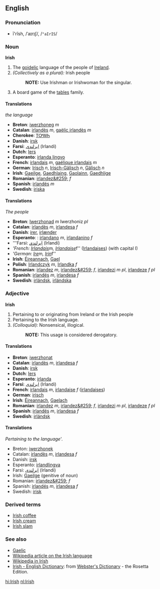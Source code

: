 ==English==

===Pronunciation===
*ī'rĭsh, /ˈaɪrɪʃ/, /<tt>"aIrIS</tt>/

===Noun===
'''Irish'''
#The [[goidelic]] language of the people of [[Ireland]].
#''(Collectively as a plural):'' Irish people
#:'''NOTE:''' Use Irishman or Irishwoman for the singular.
#A board game of the [[tables]] family.

====Translations====
''the language''
*'''Breton''': [[iwerzhoneg]] ''m''
*'''Catalan''': [[irlandès]] ''m'', [[gaèlic irlandès]] ''m''
*'''Cherokee''': [[ᎢᎤᎳᏂ]]
*'''Danish''': [[irsk]]
*'''Farsi''': [[ایرلندی]] (Irlandi)
*'''Dutch''': [[Iers]] {{n}}
*'''Esperanto''': [[irlanda lingvo]]
*'''French''': [[irlandais]] ''m'', [[gaélique irlandais]] ''m''
*'''German''': [[Irisch]] ''n'', [[Irisch-Gälisch]] ''n'', [[Gälisch]] ''n''
*'''Irish''': [[Gaeilge]], [[Gaedhlaing]], [[Gaolainn]], [[Gaedhlige]]
*'''Romanian''': [[irlandez&#259;]] ''f''
*'''Spanish''': [[irlandés]] ''m''
*'''Swedish''': [[iriska]]

====Translations====
''The people''
*'''Breton''': [[Iwerzhonad]] ''m'' Iwerzhoniz ''pl''
*'''Catalan''': [[irlandès]] ''m'', [[irlandesa]] ''f''
*'''Danish''': [[irer]], [[irlænder]]
*'''Esperanto''': {{eo}}: [[irlandano]] ''m'', [[irlandanino]] ''f''
*'''Farsi: [[ایرلندی]] (Irlandi)
*'''French: [[Irlandais]] ''m'', [[Irlandaise]] ''f'' ([[Irlandaises]]) (with capital I)
*'''German: [[Ire]] ''m'', [[Irin]] ''f''
*'''Irish''': [[Éireannach]], [[Gael]]
*'''Polish''': [[Irlandczyk]] ''m'', [[Irlandka]] ''f''
*'''Romanian''': [[irlandez]] ''m'', [[irlandez&#259;]] ''f'', [[irlandezi]] ''m pl'', [[irlandeze]] ''f pl''
*'''Spanish''': [[irlandés]] ''m'', [[irlandesa]] ''f''
*'''Swedish''': [[irländsk]], [[irländska]]

===Adjective===
'''Irish'''
#Pertaining to or originating from Ireland or the Irish people
#Pertaining to the Irish language.
#''(Colloquial):'' Nonsensical, illogical.
#:'''NOTE:''' This usage is considered derogatory.

====Translations====
*'''Breton''': [[iwerzhonat]]
*'''Catalan''': [[irlandès]] ''m'', [[irlandesa]] ''f''
*'''Danish''': [[irsk]]
*'''Dutch''': [[Iers]]
*'''Esperanto''': [[irlanda]]
*'''Farsi''': [[ایرلندی]] (Irlandi)
*'''French''': [[irlandais]] ''m'', [[irlandaise]] ''f'' ([[irlandaises]])
*'''German''': [[irisch]]
*'''Irish''': [[Éireannach]], [[Gaelach]]
*'''Romanian''': [[irlandez]] ''m'', [[irlandez&#259;]] ''f'', [[irlandezi]] ''m pl'', [[irlandeze]] ''f pl''
*'''Spanish''': [[irlandés]] ''m'', [[irlandesa]] ''f''
*'''Swedish''': [[irländsk]]

====Translations====
''Pertaining to the language'''.
*Breton: [[iwerzhonek]]
*Catalan: [[irlandès]] ''m'', [[irlandesa]] ''f''
*Danish: [[irsk]]
*Esperanto: [[irland]][[lingva]]
*Farsi: [[ایرلندی]] (Irlandi)
*Irish: [[Gaeilge]] (genitive of noun)
*Romanian: [[irlandez&#259;]] ''f''
*Spanish: [[irlandés]] ''m'', [[irlandesa]] ''f''
*Swedish: [[irisk]]

===Derived terms===
*[[Irish coffee]]
*[[Irish cream]]
*[[Irish slam]]

===See also===
*[[Gaelic]]
*[[w:Irish language|Wikipedia article on the Irish language]]
*[http://ga.wikipedia.com Wikipedia in Irish]
*[http://www.websters-online-dictionary.org/definition/Irish-english/ Irish - English Dictionary]: from [http://www.websters-online-dictionary.org/ Webster's Dictionary] - the Rosetta Edition.

[[hi:Irish]]
[[nl:Irish]]